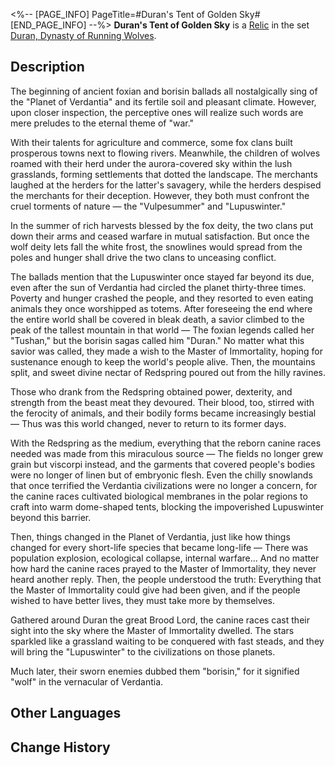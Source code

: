 <%-- [PAGE_INFO]
PageTitle=#Duran's Tent of Golden Sky#
[END_PAGE_INFO] --%>
{{Relic Infobox
|id        = 63155
|image     = Item Duran's Tent of Golden Sky.png{{subst:void|<!--$UPLOAD:<<SpriteOutput/RelicFigures/IconRelic_315_5.png>-<Item Duran's Tent of Golden Sky.png>-<Relic Icons>>-->}}
|set       = Duran, Dynasty of Running Wolves
|piece     = Link Rope
|mentions  = 
}}
{{Description|Encapsulated in the plane is the Golden Sky Tent belonging to the borisins of Verdantia. Different to the savage name that borisin left in the cosmos, the borisins of Verdantia possess outstanding biotechnology. The children of the wolves gather next to the great Brood Lord Duran, and regard the celestial objects in the sky as their herd as they gallop between the stars.}}
'''Duran's Tent of Golden Sky''' is a [[Relic]] in the set [[Duran, Dynasty of Running Wolves]].

==Description==
The beginning of ancient foxian and borisin ballads all nostalgically sing of the "Planet of Verdantia" and its fertile soil and pleasant climate. However, upon closer inspection, the perceptive ones will realize such words are mere preludes to the eternal theme of "war."

With their talents for agriculture and commerce, some fox clans built prosperous towns next to flowing rivers. Meanwhile, the children of wolves roamed with their herd under the aurora-covered sky within the lush grasslands, forming settlements that dotted the landscape. The merchants laughed at the herders for the latter's savagery, while the herders despised the merchants for their deception. However, they both must confront the cruel torments of nature &mdash; the "Vulpesummer" and "Lupuswinter."

In the summer of rich harvests blessed by the fox deity, the two clans put down their arms and ceased warfare in mutual satisfaction. But once the wolf deity lets fall the white frost, the snowlines would spread from the poles and hunger shall drive the two clans to unceasing conflict.

The ballads mention that the Lupuswinter once stayed far beyond its due, even after the sun of Verdantia had circled the planet thirty-three times. Poverty and hunger crashed the people, and they resorted to even eating animals they once worshipped as totems. After foreseeing the end where the entire world shall be covered in bleak death, a savior climbed to the peak of the tallest mountain in that world &mdash; The foxian legends called her "Tushan," but the borisin sagas called him "Duran." No matter what this savior was called, they made a wish to the Master of Immortality, hoping for sustenance enough to keep the world's people alive. Then, the mountains split, and sweet divine nectar of Redspring poured out from the hilly ravines.

Those who drank from the Redspring obtained power, dexterity, and strength from the beast meat they devoured. Their blood, too, stirred with the ferocity of animals, and their bodily forms became increasingly bestial &mdash; Thus was this world changed, never to return to its former days.

With the Redspring as the medium, everything that the reborn canine races needed was made from this miraculous source &mdash; The fields no longer grew grain but viscorpi instead, and the garments that covered people's bodies were no longer of linen but of embryonic flesh. Even the chilly snowlands that once terrified the Verdantia civilizations were no longer a concern, for the canine races cultivated biological membranes in the polar regions to craft into warm dome-shaped tents, blocking the impoverished Lupuswinter beyond this barrier.

Then, things changed in the Planet of Verdantia, just like how things changed for every short-life species that became long-life &mdash; There was population explosion, ecological collapse, internal warfare... And no matter how hard the canine races prayed to the Master of Immortality, they never heard another reply. Then, the people understood the truth: Everything that the Master of Immortality could give had been given, and if the people wished to have better lives, they must take more by themselves.

Gathered around Duran the great Brood Lord, the canine races cast their sight into the sky where the Master of Immortality dwelled. The stars sparkled like a grassland waiting to be conquered with fast steads, and they will bring the "Lupuswinter" to the civilizations on those planets.

Much later, their sworn enemies dubbed them "borisin," for it signified "wolf" in the vernacular of Verdantia.

==Other Languages==
{{Other Languages
|en   = Duran's Tent of Golden Sky
|zhs  = 都蓝的穹窿金帐
|zht  = 都藍的穹窿金帳
|ja   = {{Rubi|都藍|ドゥーラン}}の{{Rubi|黄金|おうごん}}ドーム
|ko   = 도람의 궁륭 금빛 장막
|es   = Carpa de la bóveda dorada de Duran
|fr   = Tente du ciel doré de Duran
|ru   = Купольный шатёр Дурана
|th   = Duran's Tent of Golden Sky
|vi   = Duran - Lều Mái Vòm Vàng
|de   = Durans Zelt des goldenen Himmels
|id   = Duran's Tent of Golden Sky
|pt   = Tenda de Céus Dourados de Duran
}}

==Change History==
{{Change History|2.3}}